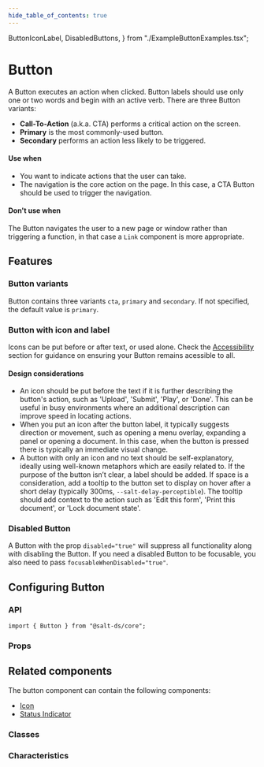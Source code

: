 ```yaml
---
hide_table_of_contents: true
---
```



  ButtonIconLabel,
  DisabledButtons,
} from "./ExampleButtonExamples.tsx";

# Button

<Content>

A Button executes an action when clicked. Button labels should use only one or two words and begin with an active verb. There are three Button variants:

- **Call-To-Action** (a.k.a. CTA) performs a critical action on the screen.
- **Primary** is the most commonly-used button.
- **Secondary** performs an action less likely to be triggered.

#### Use when

- You want to indicate actions that the user can take.
- The navigation is the core action on the page. In this case, a CTA Button should be used to trigger the navigation.

#### Don't use when

The Button navigates the user to a new page or window rather than triggering a function, in that case a `Link` component is more appropriate.

## Features

### Button variants

Button contains three variants `cta`, `primary` and `secondary`. If not specified, the default value is `primary`.

<ButtonVariants />

### Button with icon and label

Icons can be put before or after text, or used alone. Check the [Accessibility](#Accessibility) section for guidance on ensuring your Button remains acessible to all.

#### Design considerations

- An icon should be put before the text if it is further describing the button's action, such as 'Upload', 'Submit', 'Play', or 'Done'. This can be useful in busy environments where an additional description can improve speed in locating actions.
- When you put an icon after the button label, it typically suggests direction or movement, such as opening a menu overlay, expanding a panel or opening a document. In this case, when the button is pressed there is typically an immediate visual change.
- A button with only an icon and no text should be self-explanatory, ideally using well-known metaphors which are easily related to. If the purpose of the button isn’t clear, a label should be added. If space is a consideration, add a tooltip to the button set to display on hover after a short delay (typically 300ms, `--salt-delay-perceptible`). The tooltip should add context to the action such as 'Edit this form', 'Print this document', or 'Lock document state'.

<ButtonIconLabel />

### Disabled Button

A Button with the prop `disabled="true"` will suppress all functionality along with disabling the Button. If you need a disabled Button to be focusable, you also need to pass `focusableWhenDisabled="true"`.

<DisabledButtons />

## Configuring Button

### API

```
import { Button } from "@salt-ds/core";
```

### Props

<PropTable name="Button" />

## Related components

The button component can contain the following components:

- [Icon](?path=/docs/documentation-icons-icon--page)
- [Status Indicator](?path=/docs/documentation-core-statusindicator--page)

### Classes

<ClassTable name="Button" />

### Characteristics

<CharacteristicsTable name="Button" />

</Content>
